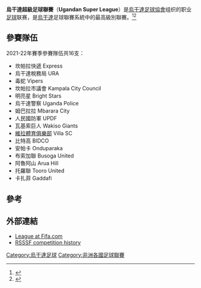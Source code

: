 {{noteTA
|G1=足球
}}
{{Infobox football league
| name       = 烏干達超級足球聯賽
| logo       = <!-- 檔案不存在 ugandan-super-league.png ，可從英文維基百科取得 -->
| caption    = 2009 Ugandan Super League logo
| pixels     = 200
| country    = Uganda
| confed     = CAF
| founded    = 1968
| teams      = 16
| relegation = [[烏干達大聯盟|烏干達大聯盟]]
| levels     = 1
| domest_cup = [[烏干達盃|烏干達盃]]
| confed_cup = [[非洲聯賽冠軍盃|非洲聯賽冠軍盃]] <br> [[非洲聯盟盃|非洲聯盟盃]]
| champions  = [[南卡羅毒蛇足球會|南卡羅毒蛇]]
| season     = 2014/15
| most successful club = [[維拉體育俱樂部|維拉體育俱樂部]] (16)
| website    =
| current    = 2014-15
}}

'''烏干達超級足球聯賽'''（'''Ugandan Super League'''）是[[烏干達足球協會|烏干達足球協會]]组织的职业[[足球|足球]]联赛，是[[烏干達|烏干達]]足球聯賽系統中的最高級別聯賽。<ref>{{cite web |author=Richard M Kavuma |url=http://www.theguardian.com/katine/blog/2009/may/05/ugandan-football-support |title=Ugandan football struggles to compete with English Premier League | Katine |publisher=theguardian.com |date=2009-05-05 |accessdate=2013-12-01 |archive-date=2021-02-24 |archive-url=https://web.archive.org/web/20210224082633/https://www.theguardian.com/katine/blog/2009/may/05/ugandan-football-support |dead-url=no }}</ref><ref name="Soccer256 USL">{{cite web|url=http://soccer256.com/Uganda%20Football%20League.html|title=FUFA Files: History of the Uganda Super League|format=|work=Soccer256|accessdate=2014-01-08|archiveurl=https://web.archive.org/web/20101007081726/http://soccer256.com/Uganda%20Football%20League.html|archivedate=2010-10-07|deadurl=yes}}</ref>

==參賽隊伍==
2021-22年賽季參賽隊伍共16支：
*坎帕拉快遞 Express
*烏干達稅務局 URA
*毒蛇 Vipers
*坎帕拉市議會 Kampala City Council
*明亮星 Bright Stars
*烏干達警察 Uganda Police
*姆巴拉拉 Mbarara City
*人民國防軍 UPDF
*瓦基索巨人 Wakiso Giants
*[[維拉體育俱樂部|維拉體育俱樂部]] Villa SC
*比特高 BIDCO
*安帕卡 Onduparaka
*布索加聯 Busoga United
*阿魯阿山 Arua Hill
*托羅聯 Tooro United
*卡扎菲 Gaddafi

==參考==
{{Reflist}}

==外部連結==
*[http://www.fifa.com/associations/association=uga/nationalleague/standings.html League at Fifa.com] {{Wayback|url=http://www.fifa.com/associations/association=uga/nationalleague/standings.html |date=20070622024032 }}
*[http://www.rsssf.com/tableso/oegchamp.html RSSSF competition history] {{Wayback|url=http://www.rsssf.com/tableso/oegchamp.html |date=20140214113054 }}
{{CAF leagues}}
[[Category:烏干達足球|Category:烏干達足球]]
[[Category:非洲各國足球聯賽|Category:非洲各國足球聯賽]]
{{soccer-stub}}
{{Uganda-stub}}